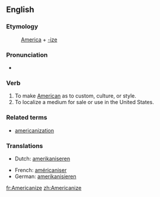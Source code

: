 ==English==

===Etymology===
:[[America]] + [[-ize]]

===Pronunciation===
*{{audio|en-us-Americanize.ogg|Audio (US)}}

===Verb===
{{en-verb|Americaniz|ing}}

# To make [[American]] as to custom, culture, or style.
# To localize a medium for sale or use in the United States.

===Related terms===
* [[americanization]]

===Translations===
{{rfc-level|Translations at L3+ (AutoFormat would have corrected level of Related terms)}}
{{top}}
*Dutch: [[amerikaniseren]]
{{mid}}
*French: [[américaniser]]
*German: [[amerikanisieren]]
{{bottom}}

[[fr:Americanize]]
[[zh:Americanize]]